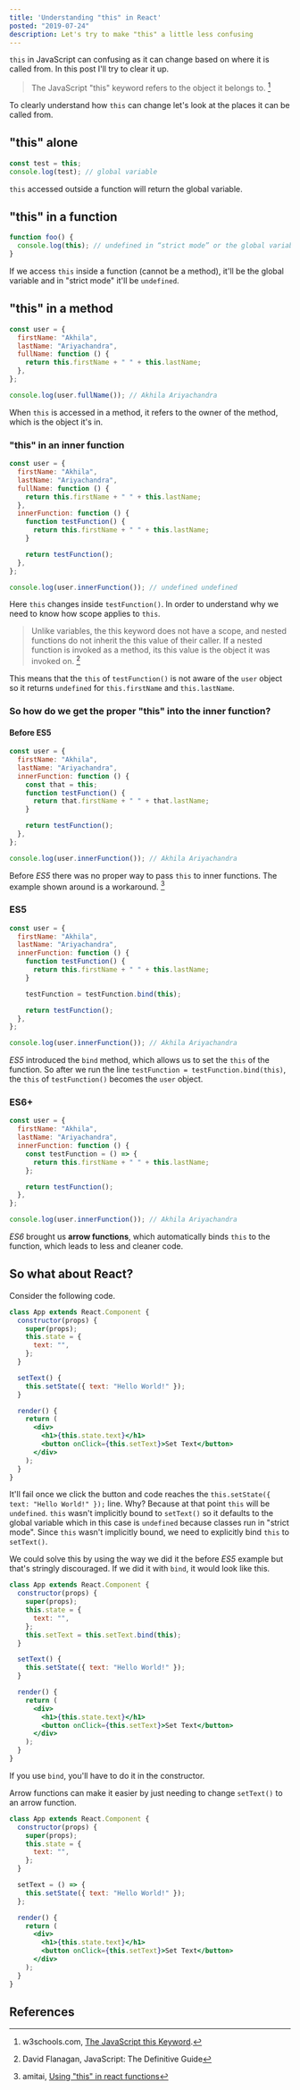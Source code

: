 ```yaml
---
title: 'Understanding "this" in React'
posted: "2019-07-24"
description: Let's try to make "this" a little less confusing
---
```


`this` in JavaScript can confusing as it can change based on where it is called from. In this post I'll try to clear it up.

> The JavaScript "this" keyword refers to the object it belongs to. [^1]

To clearly understand how `this` can change let's look at the places it can be called from.

## "this" alone

```javascript
const test = this;
console.log(test); // global variable
```

`this` accessed outside a function will return the global variable.

## "this" in a function

```javascript
function foo() {
  console.log(this); // undefined in “strict mode” or the global variable
}
```

If we access `this` inside a function (cannot be a method), it'll be the global variable and in "strict mode" it'll be `undefined`.

## "this" in a method

```javascript
const user = {
  firstName: "Akhila",
  lastName: "Ariyachandra",
  fullName: function () {
    return this.firstName + " " + this.lastName;
  },
};

console.log(user.fullName()); // Akhila Ariyachandra
```

When `this` is accessed in a method, it refers to the owner of the method, which is the object it's in.

### "this" in an inner function

```javascript
const user = {
  firstName: "Akhila",
  lastName: "Ariyachandra",
  fullName: function () {
    return this.firstName + " " + this.lastName;
  },
  innerFunction: function () {
    function testFunction() {
      return this.firstName + " " + this.lastName;
    }

    return testFunction();
  },
};

console.log(user.innerFunction()); // undefined undefined
```

Here `this` changes inside `testFunction()`. In order to understand why we need to know how scope applies to `this`.

> Unlike variables, the this keyword does not have a scope, and nested functions do not inherit the this value of their caller. If a nested function is invoked as a method, its this value is the object it was invoked on. [^2]

This means that the `this` of `testFunction()` is not aware of the `user` object so it returns `undefined` for `this.firstName` and `this.lastName`.

### So how do we get the proper "this" into the inner function?

#### Before ES5

```javascript
const user = {
  firstName: "Akhila",
  lastName: "Ariyachandra",
  innerFunction: function () {
    const that = this;
    function testFunction() {
      return that.firstName + " " + that.lastName;
    }

    return testFunction();
  },
};

console.log(user.innerFunction()); // Akhila Ariyachandra
```

Before _ES5_ there was no proper way to pass `this` to inner functions. The example shown around is a workaround. [^3]

### ES5

```javascript
const user = {
  firstName: "Akhila",
  lastName: "Ariyachandra",
  innerFunction: function () {
    function testFunction() {
      return this.firstName + " " + this.lastName;
    }

    testFunction = testFunction.bind(this);

    return testFunction();
  },
};

console.log(user.innerFunction()); // Akhila Ariyachandra
```

_ES5_ introduced the `bind` method, which allows us to set the `this` of the function. So after we run the line `testFunction = testFunction.bind(this)`, the `this` of `testFunction()` becomes the `user` object.

### ES6+

```javascript
const user = {
  firstName: "Akhila",
  lastName: "Ariyachandra",
  innerFunction: function () {
    const testFunction = () => {
      return this.firstName + " " + this.lastName;
    };

    return testFunction();
  },
};

console.log(user.innerFunction()); // Akhila Ariyachandra
```

_ES6_ brought us **arrow functions**, which automatically binds `this` to the function, which leads to less and cleaner code.

## So what about React?

Consider the following code.

```jsx
class App extends React.Component {
  constructor(props) {
    super(props);
    this.state = {
      text: "",
    };
  }

  setText() {
    this.setState({ text: "Hello World!" });
  }

  render() {
    return (
      <div>
        <h1>{this.state.text}</h1>
        <button onClick={this.setText}>Set Text</button>
      </div>
    );
  }
}
```

It'll fail once we click the button and code reaches the `this.setState({ text: "Hello World!" });` line. Why? Because at that point `this` will be `undefined`. `this` wasn't implicitly bound to `setText()` so it defaults to the global variable which in this case is `undefined` because classes run in "strict mode". Since `this` wasn't implicitly bound, we need to explicitly bind `this` to `setText()`.

We could solve this by using the way we did it the before _ES5_ example but that's stringly discouraged. If we did it with `bind`, it would look like this.

```jsx
class App extends React.Component {
  constructor(props) {
    super(props);
    this.state = {
      text: "",
    };
    this.setText = this.setText.bind(this);
  }

  setText() {
    this.setState({ text: "Hello World!" });
  }

  render() {
    return (
      <div>
        <h1>{this.state.text}</h1>
        <button onClick={this.setText}>Set Text</button>
      </div>
    );
  }
}
```

If you use `bind`, you'll have to do it in the constructor.

Arrow functions can make it easier by just needing to change `setText()` to an arrow function.

```jsx
class App extends React.Component {
  constructor(props) {
    super(props);
    this.state = {
      text: "",
    };
  }

  setText = () => {
    this.setState({ text: "Hello World!" });
  };

  render() {
    return (
      <div>
        <h1>{this.state.text}</h1>
        <button onClick={this.setText}>Set Text</button>
      </div>
    );
  }
}
```

## References

[^1]: w3schools.com, [The JavaScript this Keyword](https://www.w3schools.com/js/js_this.asp).
[^2]: David Flanagan, JavaScript: The Definitive Guide
[^3]: amitai, [Using "this" in react functions](https://gist.github.com/amitai10/adb66d6faa714e8c3cdb94946bb98356)
